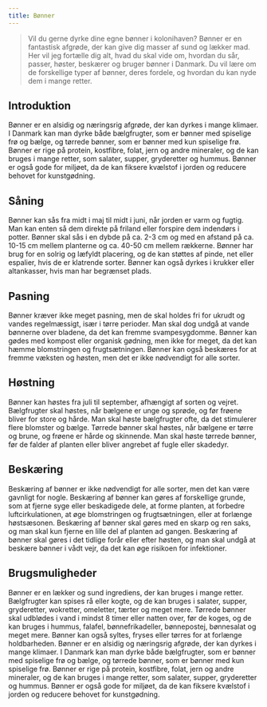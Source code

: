 ```yaml
---
title: Bønner
---
```


> Vil du gerne dyrke dine egne bønner i kolonihaven? Bønner er en fantastisk afgrøde, der kan give dig masser af sund og lækker mad. Her vil jeg fortælle dig alt, hvad du skal vide om, hvordan du sår, passer, høster, beskærer og bruger bønner i Danmark. Du vil lære om de forskellige typer af bønner, deres fordele, og hvordan du kan nyde dem i mange retter.

## Introduktion

Bønner er en alsidig og næringsrig afgrøde, der kan dyrkes i mange klimaer. I Danmark kan man dyrke både bælgfrugter, som er bønner med spiselige frø og bælge, og tørrede bønner, som er bønner med kun spiselige frø. Bønner er rige på protein, kostfibre, folat, jern og andre mineraler, og de kan bruges i mange retter, som salater, supper, gryderetter og hummus. Bønner er også gode for miljøet, da de kan fiksere kvælstof i jorden og reducere behovet for kunstgødning.

## Såning

Bønner kan sås fra midt i maj til midt i juni, når jorden er varm og fugtig. Man kan enten så dem direkte på friland eller forspire dem indendørs i potter. Bønner skal sås i en dybde på ca. 2-3 cm og med en afstand på ca. 10-15 cm mellem planterne og ca. 40-50 cm mellem rækkerne. Bønner har brug for en solrig og læfyldt placering, og de kan støttes af pinde, net eller espalier, hvis de er klatrende sorter. Bønner kan også dyrkes i krukker eller altankasser, hvis man har begrænset plads.

## Pasning

Bønner kræver ikke meget pasning, men de skal holdes fri for ukrudt og vandes regelmæssigt, især i tørre perioder. Man skal dog undgå at vande bønnerne over bladene, da det kan fremme svampesygdomme. Bønner kan gødes med kompost eller organisk gødning, men ikke for meget, da det kan hæmme blomstringen og frugtsætningen. Bønner kan også beskæres for at fremme væksten og høsten, men det er ikke nødvendigt for alle sorter.

## Høstning

Bønner kan høstes fra juli til september, afhængigt af sorten og vejret. Bælgfrugter skal høstes, når bælgene er unge og sprøde, og før frøene bliver for store og hårde. Man skal høste bælgfrugter ofte, da det stimulerer flere blomster og bælge. Tørrede bønner skal høstes, når bælgene er tørre og brune, og frøene er hårde og skinnende. Man skal høste tørrede bønner, før de falder af planten eller bliver angrebet af fugle eller skadedyr.

## Beskæring

Beskæring af bønner er ikke nødvendigt for alle sorter, men det kan være gavnligt for nogle. Beskæring af bønner kan gøres af forskellige grunde, som at fjerne syge eller beskadigede dele, at forme planten, at forbedre luftcirkulationen, at øge blomstringen og frugtsætningen, eller at forlænge høstsæsonen. Beskæring af bønner skal gøres med en skarp og ren saks, og man skal kun fjerne en lille del af planten ad gangen. Beskæring af bønner skal gøres i det tidlige forår eller efter høsten, og man skal undgå at beskære bønner i vådt vejr, da det kan øge risikoen for infektioner.

## Brugsmuligheder

Bønner er en lækker og sund ingrediens, der kan bruges i mange retter. Bælgfrugter kan spises rå eller kogte, og de kan bruges i salater, supper, gryderetter, wokretter, omeletter, tærter og meget mere. Tørrede bønner skal udblødes i vand i mindst 8 timer eller natten over, før de koges, og de kan bruges i hummus, falafel, bønnefrikadeller, bønnepostej, bønnesalat og meget mere. Bønner kan også syltes, fryses eller tørres for at forlænge holdbarheden. Bønner er en alsidig og næringsrig afgrøde, der kan dyrkes i mange klimaer. I Danmark kan man dyrke både bælgfrugter, som er bønner med spiselige frø og bælge, og tørrede bønner, som er bønner med kun spiselige frø. Bønner er rige på protein, kostfibre, folat, jern og andre mineraler, og de kan bruges i mange retter, som salater, supper, gryderetter og hummus. Bønner er også gode for miljøet, da de kan fiksere kvælstof i jorden og reducere behovet for kunstgødning.
